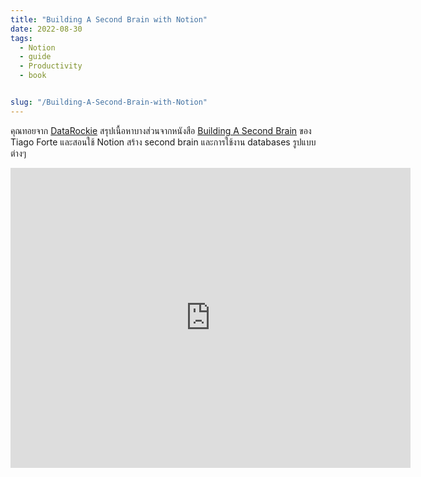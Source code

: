 ```yaml
---
title: "Building A Second Brain with Notion"
date: 2022-08-30
tags:
  - Notion
  - guide
  - Productivity
  - book


slug: "/Building-A-Second-Brain-with-Notion"
---
```


คุณทอยจาก [DataRockie](https://www.youtube.com/c/DataRockie) สรุปเนื้อหาบางส่วนจากหนังสือ [Building A Second Brain](https://www.buildingasecondbrain.com/book) ของ Tiago Forte และสอนใช้ Notion สร้าง second brain และการใช้งาน databases รูปแบบต่างๆ

<iframe
    width="640"
    height="480"
    src="https://www.youtube.com/embed/1XiGtPyfbVk"
    frameborder="0"
    allow="autoplay; encrypted-media"
    allowfullscreen
>
</iframe>